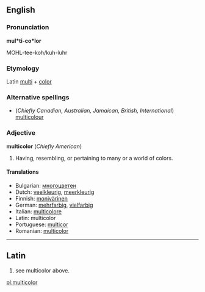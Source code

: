 ==English==

===Pronunciation===
'''mul*ti-co*lor'''

MOHL-tee-koh/kuh-luhr

===Etymology===
Latin [[multi]] + [[color]]

===Alternative spellings===
* (''Chiefly Canadian, Australian, Jamaican, British, International'') [[multicolour]]

===Adjective===
'''multicolor'''  (''Chiefly American'')
<!-- mul*ti-co*lored '''p.p''', mul*ti-co*lo-ring -->
# Having, resembling, or pertaining to many or a world of colors.

====Translations====
*Bulgarian: [[многоцветен]] {{m}}
*Dutch: [[veelkleurig]], [[meerkleurig]]
*Finnish: [[monivärinen]]
*German: [[mehrfarbig]], [[vielfarbig]]
*Italian: [[multicolore]]
*Latin: multicolor
*Portuguese: [[multicor]]
*Romanian: [[multicolor]]

----

==Latin==

# see multicolor above.

[[pl:multicolor]]